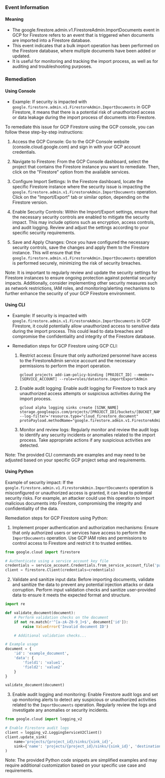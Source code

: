 
### Event Information

#### Meaning

- The google.firestore.admin.v1.FirestoreAdmin.ImportDocuments event in GCP for Firestore refers to an event that is triggered when documents are imported into a Firestore database.
- This event indicates that a bulk import operation has been performed on the Firestore database, where multiple documents have been added or updated.
- It is useful for monitoring and tracking the import process, as well as for auditing and troubleshooting purposes.

### Remediation

#### Using Console

- Example: If security is impacted with `google.firestore.admin.v1.FirestoreAdmin.ImportDocuments` in GCP Firestore, it means that there is a potential risk of unauthorized access or data leakage during the import process of documents into Firestore.

To remediate this issue for GCP Firestore using the GCP console, you can follow these step-by-step instructions:

1. Access the GCP Console: Go to the GCP Console website (console.cloud.google.com) and sign in with your GCP account credentials.

2. Navigate to Firestore: From the GCP Console dashboard, select the project that contains the Firestore instance you want to remediate. Then, click on the "Firestore" option from the available services.

3. Configure Import Settings: In the Firestore dashboard, locate the specific Firestore instance where the security issue is impacting the `google.firestore.admin.v1.FirestoreAdmin.ImportDocuments` operation. Click on the "Import/Export" tab or similar option, depending on the Firestore version.

4. Enable Security Controls: Within the Import/Export settings, ensure that the necessary security controls are enabled to mitigate the security impact. This may include options such as encryption, access controls, and audit logging. Review and adjust the settings according to your specific security requirements.

5. Save and Apply Changes: Once you have configured the necessary security controls, save the changes and apply them to the Firestore instance. This will ensure that the `google.firestore.admin.v1.FirestoreAdmin.ImportDocuments` operation is performed securely, minimizing the risk of security breaches.

Note: It is important to regularly review and update the security settings for Firestore instances to ensure ongoing protection against potential security impacts. Additionally, consider implementing other security measures such as network restrictions, IAM roles, and monitoring/alerting mechanisms to further enhance the security of your GCP Firestore environment.

#### Using CLI

- Example: If security is impacted with `google.firestore.admin.v1.FirestoreAdmin.ImportDocuments` in GCP Firestore, it could potentially allow unauthorized access to sensitive data during the import process. This could lead to data breaches and compromise the confidentiality and integrity of the Firestore database.

- Remediation steps for GCP Firestore using GCP CLI:
  1. Restrict access: Ensure that only authorized personnel have access to the FirestoreAdmin service account and the necessary permissions to perform the import operation.
     ```
     gcloud projects add-iam-policy-binding [PROJECT_ID] --member=[SERVICE_ACCOUNT] --role=roles/datastore.importExportAdmin
     ```
  2. Enable audit logging: Enable audit logging for Firestore to track any unauthorized access attempts or suspicious activities during the import process.
     ```
     gcloud alpha logging sinks create [SINK_NAME] storage.googleapis.com/projects/[PROJECT_ID]/buckets/[BUCKET_NAME] --log-filter='resource.type="cloud_firestore_document" protoPayload.methodName="google.firestore.admin.v1.FirestoreAdmin.ImportDocuments"'
     ```
  3. Monitor and review logs: Regularly monitor and review the audit logs to identify any security incidents or anomalies related to the import process. Take appropriate actions if any suspicious activities are detected.

Note: The provided CLI commands are examples and may need to be adjusted based on your specific GCP project setup and requirements.

#### Using Python

Example of security impact: If the `google.firestore.admin.v1.FirestoreAdmin.ImportDocuments` operation is misconfigured or unauthorized access is granted, it can lead to potential security risks. For example, an attacker could use this operation to import malicious documents into Firestore, compromising the integrity and confidentiality of the data.

Remediation steps for GCP Firestore using Python:
1. Implement proper authentication and authorization mechanisms: Ensure that only authorized users or services have access to perform the `ImportDocuments` operation. Use GCP IAM roles and permissions to control access to Firestore and restrict it to trusted entities.

```python
from google.cloud import firestore

# Authenticate using a service account key file
credentials = service_account.Credentials.from_service_account_file('path/to/service_account_key.json')
client = firestore.Client(credentials=credentials)
```

2. Validate and sanitize input data: Before importing documents, validate and sanitize the data to prevent any potential injection attacks or data corruption. Perform input validation checks and sanitize user-provided data to ensure it meets the expected format and structure.

```python
import re

def validate_document(document):
    # Perform validation checks on the document
    if not re.match(r'^[a-zA-Z0-9_]+$', document['id']):
        raise ValueError('Invalid document ID')

    # Additional validation checks...

# Example usage
document = {
    'id': 'example_document',
    'data': {
        'field1': 'value1',
        'field2': 'value2'
    }
}

validate_document(document)
```

3. Enable audit logging and monitoring: Enable Firestore audit logs and set up monitoring alerts to detect any suspicious or unauthorized activities related to the `ImportDocuments` operation. Regularly review the logs and investigate any anomalies or security incidents.

```python
from google.cloud import logging_v2

# Enable Firestore audit logs
client = logging_v2.LoggingServiceV2Client()
client.update_sink(
    name='projects/{project_id}/sinks/{sink_id}',
    sink={'name': 'projects/{project_id}/sinks/{sink_id}', 'destination': 'bigquery.googleapis.com/projects/{project_id}/datasets/{dataset_id}'}
)
```

Note: The provided Python code snippets are simplified examples and may require additional customization based on your specific use case and requirements.

